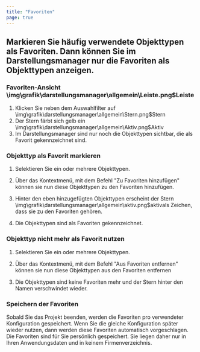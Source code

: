 ```yaml
---
title: "Favoriten"
page: true
---
```

## Markieren Sie h&#228;ufig verwendete Objekttypen als Favoriten. Dann k&#246;nnen Sie im Darstellungsmanager nur die Favoriten als Objekttypen anzeigen.

### Favoriten-Ansicht<Image>\img\grafik\darstellungsmanager\allgemein\Leiste.png$Leiste</Image>

1.  Klicken Sie neben dem Auswahlfilter auf<Image>\img\grafik\darstellungsmanager\allgemein\Stern.png$Stern</Image>
2.  Der Stern f&#228;rbt sich gelb ein<Image>\img\grafik\darstellungsmanager\allgemein\Aktiv.png$Aktiv</Image>
3.  Im Darstellungsmanager sind nur noch die Objekttypen sichtbar, die als Favorit gekennzeichnet sind.




### Objekttyp als Favorit markieren 

1.  Selektieren Sie ein oder mehrere Objekttypen. 

2.  &#220;ber das Kontextmen&#252;, mit dem Befehl &quot;Zu Favoriten hinzuf&#252;gen&quot; k&#246;nnen sie nun diese Objekttypen zu den  Favoriten hinzuf&#252;gen.

3.  Hinter den eben hinzugef&#252;gten Objekttypen erscheint der Stern<Image>\img\grafik\darstellungsmanager\allgemein\aktiv.png$aktiv</Image>als Zeichen, dass sie zu den Favoriten geh&#246;ren.

4.  Die Objekttypen sind als Favoriten gekennzeichnet.




### Objekttyp nicht mehr als Favorit nutzen

1.  Selektieren Sie ein oder mehrere Objekttypen. 

2.  &#220;ber das Kontextmen&#252;, mit dem Befehl &quot;Aus Favoriten entfernen&quot; k&#246;nnen sie nun diese Objekttypen aus den  Favoriten entfernen

3.  Die Objekttypen sind keine Favoriten mehr und der Stern hinter den Namen verschwindet wieder.




### Speichern der Favoriten
Sobald Sie das Projekt beenden, werden die Favoriten pro verwendeter Konfiguration gespeichert. Wenn Sie die gleiche Konfiguration sp&#228;ter wieder nutzen, dann werden diese Favoriten automatisch vorgeschlagen.
<Success>
Die Favoriten sind f&#252;r Sie pers&#246;nlich gespeichert. Sie liegen daher nur in Ihren Anwendungsdaten und in keinem Firmenverzeichnis.
</Success>

